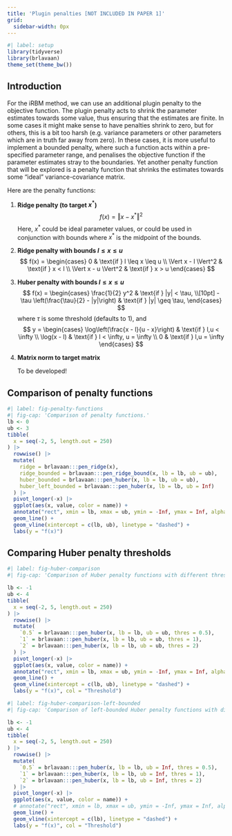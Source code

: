 ```yaml
---
title: 'Plugin penalties [NOT INCLUDED IN PAPER 1]'
grid:
  sidebar-width: 0px
---
```


```r
#| label: setup
library(tidyverse)
library(brlavaan)
theme_set(theme_bw())
```

## Introduction

For the iRBM method, we can use an additional plugin penalty to the objective function. 
The plugin penalty acts to shrink the parameter estimates towards some value, thus ensuring that the estimates are finite.
In some cases it might make sense to have penalties shrink to zero, but for others, this is a bit too harsh (e.g. variance parameters or other parameters which are in truth far away from zero).
In these cases, it is more useful to implement a bounded penalty, where such a function acts within a pre-specified parameter range, and penalises the objective function if the parameter estimates stray to the boundaries.
Yet another penalty function that will be explored is a penalty function that shrinks the estimates towards some "ideal" variance-covariance matrix.

Here are the penalty functions:

1. **Ridge penalty (to target $x^*$)**
$$
f(x) = \Vert x - x^* \Vert^2
$$
   Here, $x^*$ could be ideal parameter values, or could be used in conjunction with bounds where $x^*$ is the midpoint of the bounds.

2. **Ridge penalty with bounds $l \leq x \leq u$**
$$
f(x) = \begin{cases}
0 & \text{if } l \leq x \leq u \\
\Vert x - l \Vert^2 & \text{if } x < l \\
\Vert x - u \Vert^2 & \text{if } x > u
\end{cases}
$$

3. **Huber penalty with bounds $l \leq x \leq u$**
$$
f(x) =  \begin{cases} 
\frac{1}{2} y^2 & \text{if } |y| < \tau, \\[10pt]
-\tau \left(\frac{\tau}{2} - |y|\right) & \text{if } |y| \geq \tau,
\end{cases}
$$
where $\tau$ is some threshold (defaults to 1), and 
$$
y =
\begin{cases} 
\log\left(\frac{x - l}{u - x}\right) & \text{if } l,u < \infty \\
\log(x - l) & \text{if } l < \infty, u = \infty \\
0 & \text{if } l,u = \infty
\end{cases}
$$

4. **Matrix norm to target matrix**
   
   To be developed!


## Comparison of penalty functions

```r
#| label: fig-penalty-functions
#| fig-cap: 'Comparison of penalty functions.'
lb <- 0
ub <- 3
tibble(
  x = seq(-2, 5, length.out = 250)
) |>
  rowwise() |>
  mutate(
    ridge = brlavaan:::pen_ridge(x),
    ridge_bounded = brlavaan:::pen_ridge_bound(x, lb = lb, ub = ub),
    huber_bounded = brlavaan:::pen_huber(x, lb = lb, ub = ub),
    huber_left_bounded = brlavaan:::pen_huber(x, lb = lb, ub = Inf)
  ) |> 
  pivot_longer(-x) |>
  ggplot(aes(x, value, color = name)) +
  annotate("rect", xmin = lb, xmax = ub, ymin = -Inf, ymax = Inf, alpha = 0.2) +
  geom_line() +
  geom_vline(xintercept = c(lb, ub), linetype = "dashed") +
  labs(y = "f(x)")
```

## Comparing Huber penalty thresholds

```r
#| label: fig-huber-comparison
#| fig-cap: 'Comparison of Huber penalty functions with different thresholds.'

lb <- -1
ub <- 4
tibble(
  x = seq(-2, 5, length.out = 250)
) |>
  rowwise() |>
  mutate(
    `0.5` = brlavaan:::pen_huber(x, lb = lb, ub = ub, thres = 0.5),
    `1` = brlavaan:::pen_huber(x, lb = lb, ub = ub, thres = 1),
    `2` = brlavaan:::pen_huber(x, lb = lb, ub = ub, thres = 2)
  ) |> 
  pivot_longer(-x) |>
  ggplot(aes(x, value, color = name)) +
  annotate("rect", xmin = lb, xmax = ub, ymin = -Inf, ymax = Inf, alpha = 0.2) +
  geom_line() +
  geom_vline(xintercept = c(lb, ub), linetype = "dashed") +
  labs(y = "f(x)", col = "Threshold")
```


```r
#| label: fig-huber-comparison-left-bounded
#| fig-cap: 'Comparison of left-bounded Huber penalty functions with different thresholds.'

lb <- -1
ub <- 4
tibble(
  x = seq(-2, 5, length.out = 250)
) |>
  rowwise() |>
  mutate(
    `0.5` = brlavaan:::pen_huber(x, lb = lb, ub = Inf, thres = 0.5),
    `1` = brlavaan:::pen_huber(x, lb = lb, ub = Inf, thres = 1),
    `2` = brlavaan:::pen_huber(x, lb = lb, ub = Inf, thres = 2)
  ) |> 
  pivot_longer(-x) |>
  ggplot(aes(x, value, color = name)) +
  # annotate("rect", xmin = lb, xmax = ub, ymin = -Inf, ymax = Inf, alpha = 0.2) +
  geom_line() +
  geom_vline(xintercept = c(lb), linetype = "dashed") +
  labs(y = "f(x)", col = "Threshold")
```
